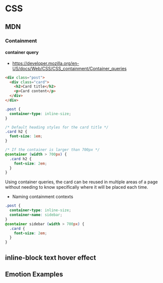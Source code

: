 
# CSS

## MDN

### Containment

#### container query

- https://developer.mozilla.org/en-US/docs/Web/CSS/CSS_containment/Container_queries

```html
<div class="post">
  <div class="card">
    <h2>Card title</h2>
    <p>Card content</p>
  </div>
</div>
```
```css
.post {
  container-type: inline-size;
}

/* Default heading styles for the card title */
.card h2 {
  font-size: 1em;
}

/* If the container is larger than 700px */
@container (width > 700px) {
  .card h2 {
    font-size: 2em;
  }
}
```

Using container queries, the card can be reused in multiple areas of a page without needing to know specifically where it will be placed each time.


- Naming containment contexts

```css
.post {
  container-type: inline-size;
  container-name: sidebar;
}
@container sidebar (width > 700px) {
  .card {
    font-size: 2em;
  }
}
```



## inline-block text hover effect


<TextHoverInlineBlock />


## Emotion Examples

<EmotionAdvanced />